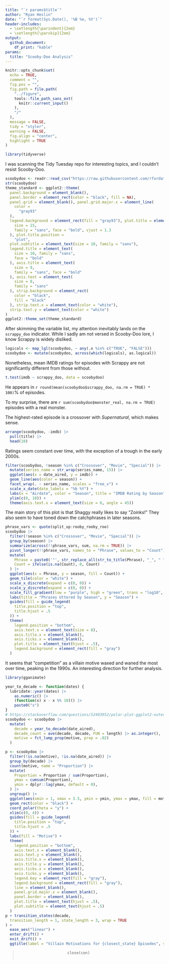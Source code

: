 ---
title: "`r params$title`"
author: "Ryan Heslin"
date: "`r format(Sys.Date(), '%B %e, %Y')`"
header-includes:
  - \setlength{\parindent}{2em}
  - \setlength{\parskip}{2em}
output:
  github_document:
    df_print: "kable"
params:
  title: "Scooby-Doo Analysis"
---

```{r setup, include=FALSE}
knitr::opts_chunk$set(
  echo = TRUE,
  comment = "",
  fig.pos = "",
  fig.path = file.path(
    "../figure",
    tools::file_path_sans_ext(
      knitr::current_input()
    ),
    "/"
  ),
  message = FALSE,
  tidy = "styler",
  warning = FALSE,
  fig.align = "center",
  highlight = TRUE
)

library(tidyverse)
```

I was scanning the Tidy Tuesday repo for interesting topics, and I couldn't resist Scooby-Doo.
```{r}
scoobydoo <- readr::read_csv("https://raw.githubusercontent.com/rfordatascience/tidytuesday/master/data/2021/2021-07-13/scoobydoo.csv", na = "NULL")
str(scoobydoo)
theme_standard <- ggplot2::theme(
  panel.background = element_blank(),
  panel.border = element_rect(color = "black", fill = NA),
  panel.grid = element_blank(), panel.grid.major.x = element_line(
    color =
      "gray93"
  ),
  legend.background = element_rect(fill = "gray93"), plot.title = element_text(
    size = 15,
    family = "sans", face = "bold", vjust = 1.3
  ), plot.title.position =
    "plot",
  plot.subtitle = element_text(size = 10, family = "sans"),
  legend.title = element_text(
    size = 10, family = "sans",
    face = "bold"
  ), axis.title = element_text(
    size = 9,
    family = "sans", face = "bold"
  ), axis.text = element_text(
    size = 8,
    family = "sans"
  ), strip.background = element_rect(
    color = "black",
    fill = "black"
  ), strip.text.x = element_text(color = "white"),
  strip.text.y = element_text(color = "white")
)
ggplot2::theme_set(theme_standard)
```

After skimming the variable list, my attention inevitably lands on the `scrappy_doo` indicator. While I sadly am not versed in Scooby-Doo lore, I know Scrappy is widely disliked.


```{r}
logicals <- map_lgl(scoobydoo, ~ any(.x %in% c("TRUE", "FALSE")))
scoobydoo <- mutate(scoobydoo, across(which(logicals), as.logical))
```


Nonetheless, mean IMDB ratings for episodes with Scrappy are not significantly different from those without.
```{r}
t.test(imdb ~ scrappy_doo, data = scoobydoo)
```

He appears in `r round(mean(scoobydoo$scrappy_doo, na.rm = TRUE) * 100)`% of episodes.

To my surprise, there are `r sum(scoobydoo$monster_real, na.rm = TRUE)` episodes with a real monster.

The highest-rated episode is a crossover with _Supernatural_, which makes sense.
```{r}
arrange(scoobydoo, -imdb) |>
  pull(title) |>
  head(10)
```

Ratings seem constant over time, with the exception of a trough in the early 2000s.
```{r, fig.with = 10, fig.height = 10}
filter(scoobydoo, !season %in% c("Crossover", "Movie", "Special")) |>
  mutate(series_name = str_wrap(series_name, 15)) |>
  ggplot(aes(x = date_aired, y = imdb)) +
  geom_line(aes(color = season)) +
  facet_wrap(. ~ series_name, scales = "free_x") +
  scale_x_date(date_labels = "%b %Y") +
  labs(x = "Airdate", color = "Season", title = "IMDB Rating by Season") +
  ylim(c(0, 10)) +
  theme(axis.text.x = element_text(size = 6, angle = 45))
```

The main story of this plot is that Shaggy really likes to say "Zoinks!" They also seem to have toned down the catchphrases in later seasons.
```{r}
phrase_vars <- quote(split_up:rooby_rooby_roo)
scoobydoo |>
  filter(!season %in% c("Crossover", "Movie", "Special")) |>
  group_by(season) |>
  summarize(across(!!phrase_vars, sum, na.rm = TRUE)) |>
  pivot_longer(!!phrase_vars, names_to = "Phrase", values_to = "Count") |>
  mutate(
    Phrase = paste0('"', str_replace_all(str_to_title(Phrase), "_", " "), '!"') |> str_wrap(width = 10),
    Count = ifelse(is.na(Count), 0, Count)
  ) |>
  ggplot(aes(x = Phrase, y = season, fill = Count)) +
  geom_tile(color = "white") +
  scale_x_discrete(expand = c(0, 0)) +
  scale_y_discrete(expand = c(0, 0)) +
  scale_fill_gradient(low = "purple", high = "green", trans = "log10", oob = scales::squish_infinite) +
  labs(title = "Phrases Uttered by Season", y = "Season") +
  guides(fill = guide_legend(
    title.position = "top",
    title.hjust = .5
  )) +
  theme(
    legend.position = "bottom",
    axis.text.x = element_text(size = 8),
    axis.title.x = element_blank(),
    axis.ticks.x = element_blank(),
    plot.title = element_text(hjust = .5),
    legend.background = element_rect(fill = "gray")
  )
```


It seems that "competition" as a villain motive waxed and waned the most over time, peaking in the 1990s. An interesting direction for further analysis.
```{r}
library(gganimate)

year_to_decade <- function(dates) {
  lubridate::year(dates) |>
    as.numeric() |>
    (function(x) x - x %% 10)() |>
    paste0("s")
}
# https://stackoverflow.com/questions/52403952/polar-plot-ggplot2-outer-ring-removed-grid-on-top
scoobydoo <- scoobydoo |>
  mutate(
    decade = year_to_decade(date_aired),
    decade_count = ave(decade, decade, FUN = length) |> as.integer(),
    motive = fct_lump_prop(motive, prop = .02)
  )

p <- scoobydoo |>
  filter(!is.na(motive), !is.na(date_aired)) |>
  group_by(decade) |>
  count(motive, name = "Proportion") |>
  mutate(
    Proportion = Proportion / sum(Proportion),
    ymax = cumsum(Proportion),
    ymin = dplyr::lag(ymax, default = 0),
  ) |>
  ungroup() |>
  ggplot(aes(xmin = 1, xmax = 3.5, ymin = ymin, ymax = ymax, fill = motive)) +
  geom_rect(color = "black") +
  coord_polar(theta = "y") +
  xlim(c(0, 4)) +
  guides(fill = guide_legend(
    title.position = "top",
    title.hjust = .5
  )) +
  labs(fill = "Motive") +
  theme(
    legend.position = "bottom",
    axis.text.x = element_blank(),
    axis.text.y = element_blank(),
    axis.title.x = element_blank(),
    axis.title.y = element_blank(),
    axis.ticks.x = element_blank(),
    axis.ticks.y = element_blank(),
    legend.key = element_rect(fill = "gray"),
    legend.background = element_rect(fill = "gray"),
    line = element_blank(),
    panel.grid.major.x = element_blank(),
    panel.border = element_blank(),
    plot.title = element_text(hjust = .5),
    plot.subtitle = element_text(hjust = .5)
  )
p + transition_states(decade,
  transition_length = 1, state_length = 3, wrap = TRUE
) +
  ease_aes("linear") +
  enter_drift() +
  exit_drift() +
  ggtitle(label = "Villain Motivations for {closest_state} Episodes", subtitle = paste("n = {scoobydoo |> filter(decade == closest_state)  |> pull(decade_count)  |> unique()}"))
```

>                           close(con)
>                         
> 
> 
